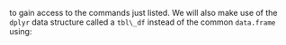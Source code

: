 to gain access to the commands just listed. We will also make use of the
`dplyr` data structure called a `tbl\_df` instead of the common `data.frame` using: 

